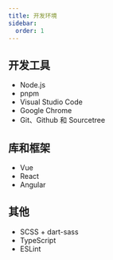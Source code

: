 ```yaml
---
title: 开发环境
sidebar:
  order: 1
---
```


## 开发工具

+ Node.js
+ pnpm
+ Visual Studio Code
+ Google Chrome
+ Git、Github 和 Sourcetree

## 库和框架

+ Vue
+ React
+ Angular

## 其他

+ SCSS + dart-sass
+ TypeScript
+ ESLint
